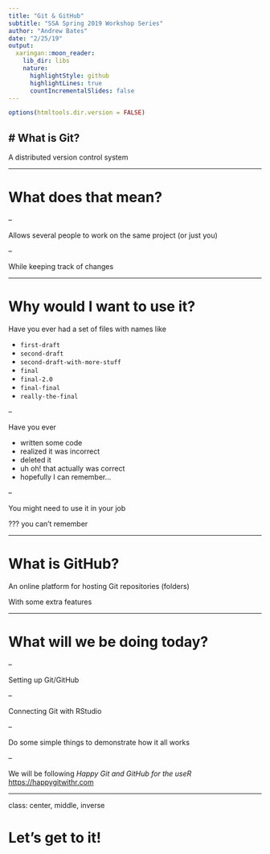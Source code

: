 ```yaml
---
title: "Git & GitHub"
subtitle: "SSA Spring 2019 Workshop Series"
author: "Andrew Bates"
date: "2/25/19"
output:
  xaringan::moon_reader:
    lib_dir: libs
    nature:
      highlightStyle: github
      highlightLines: true
      countIncrementalSlides: false
---
```


```r
options(htmltools.dir.version = FALSE)
```

# What is Git?
--

A distributed version control system

---

# What does that mean?

--

Allows several people to work on the same project (or just you)

--

While keeping track of changes

---

# Why would I want to use it?


Have you ever had a set of files with names like

- `first-draft`
- `second-draft`
- `second-draft-with-more-stuff`
- `final`
- `final-2.0`
- `final-final`
- `really-the-final`

--

Have you ever

- written some code
- realized it was incorrect
- deleted it
- uh oh! that actually was correct
- hopefully I can remember...

--

You might need to use it in your job


???
you can't remember 

---

# What is GitHub?

An online platform for hosting Git repositories (folders)

With some extra features

---

# What will we be doing today?

--

Setting up Git/GitHub

--

Connecting Git with RStudio

--

Do some simple things to demonstrate how it all works

--

We will be following *Happy Git and GitHub for the useR* [https://happygitwithr.com](https://happygitwithr.com)



---

class: center, middle, inverse

# Let's get to it!
